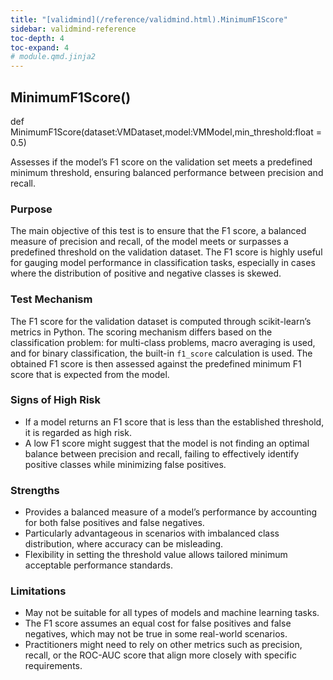 ```yaml
---
title: "[validmind](/reference/validmind.html).MinimumF1Score"
sidebar: validmind-reference
toc-depth: 4
toc-expand: 4
# module.qmd.jinja2
---
```


<!-- function.qmd.jinja2 -->

## MinimumF1Score[()]{.muted}

<!-- signatures.jinja2 -->

::: {.signature}

<span class="kw">def</span> <span class="name">MinimumF1Score</span>(<span class="params"><span class="n">dataset</span><span class="p">:</span><span class="n">VMDataset</span><span class="muted">,</span></span><span class="params"><span class="n">model</span><span class="p">:</span><span class="n">VMModel</span><span class="muted">,</span></span><span class="params"><span class="n">min_threshold</span><span class="p">:</span><span class="n">float</span><span class="o"> = </span><span class="kc">0.5</span></span>)

:::

<!-- docstring.jinja2 -->

Assesses if the model's F1 score on the validation set meets a predefined minimum threshold, ensuring balanced performance between precision and recall.

### Purpose

The main objective of this test is to ensure that the F1 score, a balanced measure of precision and recall, of the model meets or surpasses a predefined threshold on the validation dataset. The F1 score is highly useful for gauging model performance in classification tasks, especially in cases where the distribution of positive and negative classes is skewed.

### Test Mechanism

The F1 score for the validation dataset is computed through scikit-learn's metrics in Python. The scoring mechanism differs based on the classification problem: for multi-class problems, macro averaging is used, and for binary classification, the built-in `f1_score` calculation is used. The obtained F1 score is then assessed against the predefined minimum F1 score that is expected from the model.

### Signs of High Risk

- If a model returns an F1 score that is less than the established threshold, it is regarded as high risk.
- A low F1 score might suggest that the model is not finding an optimal balance between precision and recall, failing to effectively identify positive classes while minimizing false positives.

### Strengths

- Provides a balanced measure of a model's performance by accounting for both false positives and false negatives.
- Particularly advantageous in scenarios with imbalanced class distribution, where accuracy can be misleading.
- Flexibility in setting the threshold value allows tailored minimum acceptable performance standards.

### Limitations

- May not be suitable for all types of models and machine learning tasks.
- The F1 score assumes an equal cost for false positives and false negatives, which may not be true in some real-world scenarios.
- Practitioners might need to rely on other metrics such as precision, recall, or the ROC-AUC score that align more closely with specific requirements.
